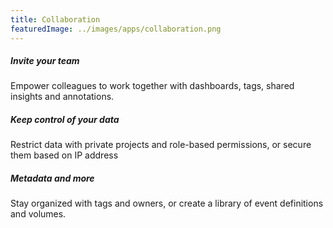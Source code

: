 ```yaml
---
title: Collaboration
featuredImage: ../images/apps/collaboration.png
---
```


<Section
    divider={false}
    title="Make sense of insights your team has learned, using tools designed to help document and share knowledge."
    size="full"
    cols={3}
>
    <div>
        <h5>Invite your team</h5>
        <p>Empower colleagues to work together with dashboards, tags, shared insights and annotations.</p>
    </div>
    <div>
        <h5>Keep control of your data</h5>
        <p>Restrict data with private projects and role-based permissions, or secure them based on IP address</p>
    </div>
    <div>
        <h5>Metadata and more</h5>
        <p>Stay organized with tags and owners, or create a library of event definitions and volumes.</p>
    </div>
</Section>

<TutorialsSlider topic="collaboration" />

<Section divider={false}>
    <Quote
        imageSource="/images/customers/francesco.jpg"
        size="md"
        name="Francesco Agosti"
        title="CTO & Co-founder, Phantom"
        quote={`"We use PostHog dashboards in our weekly all-hands meetings and we’ll often share information that’s important with each other directly. It’s popular with designers, but the biggest power user is probably the CEO!"`}
    />
</Section>